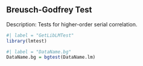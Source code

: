 ## Breusch-Godfrey Test

Description: Tests for higher-order serial correlation.


```r
#| label = "GetLibLMTest"
library(lmtest)
```

```r
#| label = "DataName.bg"
DataName.bg = bgtest(DataName.lm)
```

